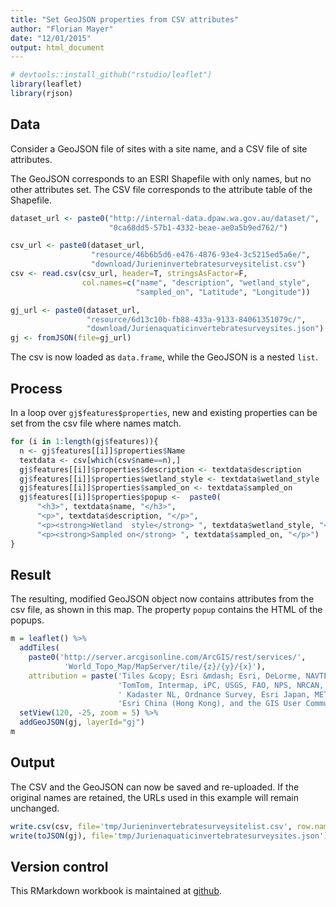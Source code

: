 ```yaml
---
title: "Set GeoJSON properties from CSV attributes"
author: "Florian Mayer"
date: "12/01/2015"
output: html_document
---
```

```r
# devtools::install_github("rstudio/leaflet")
library(leaflet)
library(rjson)
```

## Data
Consider a GeoJSON file of sites with a site name, and a CSV file of site 
attributes.

The GeoJSON corresponds to an ESRI Shapefile with only names, 
but no other attributes set.
The CSV file corresponds to the attribute table of the Shapefile.

```r
dataset_url <- paste0("http://internal-data.dpaw.wa.gov.au/dataset/",
                      "0ca68dd5-57b1-4332-beae-ae0a5b9ed762/")

csv_url <- paste0(dataset_url,
                  "resource/46b6b5d6-e476-4876-93e4-3c5215ed5a6e/",
                  "download/Jurieninvertebratesurveysitelist.csv")
csv <- read.csv(csv_url, header=T, stringsAsFactor=F, 
                col.names=c("name", "description", "wetland_style", 
                            "sampled_on", "Latitude", "Longitude"))

gj_url <- paste0(dataset_url,
                 "resource/6d13c10b-fb88-433a-9133-84061351079c/",
                 "download/Jurienaquaticinvertebratesurveysites.json")
gj <- fromJSON(file=gj_url)
```
The csv is now loaded as `data.frame`, while the GeoJSON is a nested `list`.

## Process
In a loop over `gj$features$properties`, new and existing properties can be set 
from the csv file where names match.
```r
for (i in 1:length(gj$features)){
  n <- gj$features[[i]]$properties$Name
  textdata <- csv[which(csv$name==n),]
  gj$features[[i]]$properties$description <- textdata$description
  gj$features[[i]]$properties$wetland_style <- textdata$wetland_style
  gj$features[[i]]$properties$sampled_on <- textdata$sampled_on
  gj$features[[i]]$properties$popup <-  paste0(
      "<h3>", textdata$name, "</h3>",
      "<p>", textdata$description, "</p>",
      "<p><strong>Wetland  style</strong> ", textdata$wetland_style, "</p>",
      "<p><strong>Sampled on</strong> ", textdata$sampled_on, "</p>")
}
```

## Result
The resulting, modified GeoJSON object now contains attributes from the csv file,
as shown in this map. The property `popup` contains the HTML of the popups.
```r
m = leaflet() %>% 
  addTiles(
    paste0('http://server.arcgisonline.com/ArcGIS/rest/services/',
            'World_Topo_Map/MapServer/tile/{z}/{y}/{x}'),
    attribution = paste('Tiles &copy; Esri &mdash; Esri, DeLorme, NAVTEQ,',
                        'TomTom, Intermap, iPC, USGS, FAO, NPS, NRCAN, GeoBase,',
                        ' Kadaster NL, Ordnance Survey, Esri Japan, METI,',
                        'Esri China (Hong Kong), and the GIS User Community')) %>%
  setView(120, -25, zoom = 5) %>%
  addGeoJSON(gj, layerId="gj")
m
```

## Output
The CSV and the GeoJSON can now be saved and re-uploaded. If the original names 
are retained, the URLs used in this example will remain unchanged.
```r
write.csv(csv, file='tmp/Jurieninvertebratesurveysitelist.csv', row.names=F)
write(toJSON(gj), file='tmp/Jurienaquaticinvertebratesurveysites.json')
```

## Version control
This RMarkdown workbook is maintained at [github](https://github.com/florianm/cleanR).
